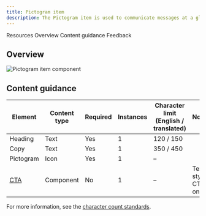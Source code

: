```yaml
---
title: Pictogram item
description: The Pictogram item is used to communicate messages at a glance, afford interactivity, and simplify complex ideas.
---
```



<ComponentDescription name="Pictogram item" type="layout" />

<AnchorLinks>

<AnchorLink>Resources</AnchorLink>
<AnchorLink>Overview</AnchorLink>
<AnchorLink>Content guidance</AnchorLink>
<AnchorLink>Feedback</AnchorLink>

</AnchorLinks>

<ResourceLinks name="Pictogram item" type="layout" />

## Overview

<Row>
<Column colMd={6} colLg={8}>

![Pictogram item component](../../images/component/pictogram-item/pictogramitem-overview.png)

</Column>
</Row>

## Content guidance

| Element                                                          | Content type | Required | Instances | Character limit <br/>(English / translated) | Notes                |
| ---------------------------------------------------------------- | ------------ | -------- | --------- | ------------------------------------------- | -------------------- |
| Heading                                                          | Text         | Yes      | 1         | 120 / 150                                   |                      |
| Copy                                                             | Text         | Yes      | 1         | 350 / 450                                   |                      |
| Pictogram                                                        | Icon         | Yes      | 1         | –                                           |                      |
| [CTA](https://www.ibm.com/standards/carbon/components/cta/#text) | Component    | No       | 1         | –                                           | Text style CTA only. |

For more information, see the [character count standards](https://www.ibm.com/standards/carbon/guidelines/content#character-count-standards).

<ComponentFooter name="Pictogram item" type="layout" />
